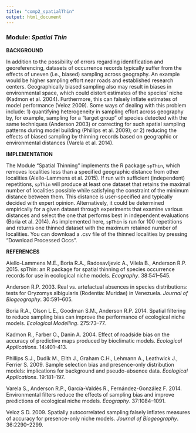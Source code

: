 ```yaml
---
title: "comp2_spatialThin"
output: html_document
---
```


### **Module:** ***Spatial Thin***

**BACKGROUND**

In addition to the possibility of errors regarding identification and georeferencing, datasets of occurrence records typically suffer from the effects of uneven (i.e., biased) sampling across geography. An example would be higher sampling effort near roads and established research centers. Geographically biased sampling also may result in biases in environmental space, which could distort estimates of the species’ niche (Kadmon et al. 2004). Furthermore, this can falsely inflate estimates of model performance (Veloz 2009). Some ways of dealing with this problem include: 1) quantifying heterogeneity in sampling effort across geography by, for example, sampling for a “target group” of species detected with the same techniques (Anderson 2003) or correcting for such spatial sampling patterns during model building (Phillips et al. 2009); or 2) reducing the effects of biased sampling by thinning records based on geographic or environmental distances (Varela et al. 2014).  

**IMPLEMENTATION**

The Module “Spatial Thinning” implements the R package `spThin`, which removes localities less than a specified geographic distance from other localities (Aiello-Lammens et al. 2015). If run with sufficient (independent) repetitions, `spThin` will produce at least one dataset that retains the maximal number of localities possible while satisfying the constraint of the minimum distance between them. This distance is user-specified and typically decided with expert opinion. Alternatively, it could be determined empirically for a given dataset through experiments that examine various distances and select the one that performs best in independent evaluations (Boria et al. 2014). As implemented here, `spThin` is run for 100 repetitions and returns one thinned dataset with the maximum retained number of localities. You can download a .csv file of the thinned localities by pressing "Download Processed Occs".

**REFERENCES**

Aiello-Lammens M.E., Boria R.A., Radosavljevic A., Vilela B., Anderson R.P. 2015. spThin: an R package for spatial thinning of species occurrence records for use in ecological niche models. *Ecography*. 38:541–545.

Anderson R.P. 2003. Real vs. artefactual absences in species distributions: tests for Oryzomys albigularis (Rodentia: Muridae) in Venezuela. *Journal of Biogeography*. 30:591–605.

Boria R.A., Olson L.E., Goodman S.M., Anderson R.P. 2014. Spatial filtering to reduce sampling bias can improve the performance of ecological niche models. *Ecological Modelling*. 275:73–77.

Kadmon R., Farber O., Danin A. 2004. Effect of roadside bias on the accuracy of predictive maps produced by bioclimatic models. *Ecological Applications*. 14:401–413.

Phillips S.J., Dudík M., Elith J., Graham C.H., Lehmann A., Leathwick J., Ferrier S. 2009. Sample selection bias and presence-only distribution models: implications for background and pseudo-absence data. *Ecological Applications*. 19:181–197.

Varela S., Anderson R.P., García-Valdés R., Fernández-González F. 2014. Environmental filters reduce the effects of sampling bias and improve predictions of ecological niche models. *Ecography*. 37:1084–1091.

Veloz S.D. 2009. Spatially autocorrelated sampling falsely inflates measures of accuracy for presence-only niche models. *Journal of Biogeography*. 36:2290–2299.
